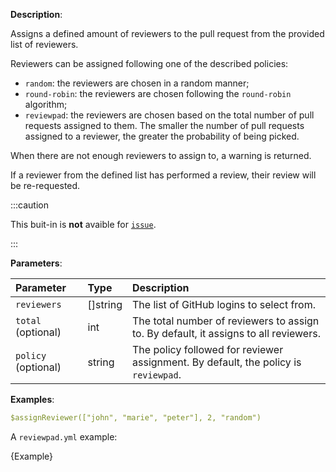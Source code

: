 
**Description**:

Assigns a defined amount of reviewers to the pull request from the provided list of reviewers.

Reviewers can be assigned following one of the described policies:
- `random`: the reviewers are chosen in a random manner;
- `round-robin`: the reviewers are chosen following the `round-robin` algorithm;
- `reviewpad`: the reviewers are chosen based on the total number of pull requests assigned to them. The smaller the number of pull requests assigned to a reviewer, the greater the probability of being picked.

When there are not enough reviewers to assign to, a warning is returned.

If a reviewer from the defined list has performed a review, their review will be re-requested.

:::caution

This buit-in is **not** avaible for [`issue`](/guides/syntax#workflow).

:::

**Parameters**:

| Parameter            | Type       | Description                                                                          |
| :------------------- | :--------- | :----------------------------------------------------------------------------------- |
| `reviewers`          | \[]string  | The list of GitHub logins to select from.                                            |
| `total` (optional)   | int        | The total number of reviewers to assign to. By default, it assigns to all reviewers. |
| `policy` (optional)  | string     | The policy followed for reviewer assignment. By default, the policy is `reviewpad`.  |

**Examples**:

```yml
$assignReviewer(["john", "marie", "peter"], 2, "random")
```

A `reviewpad.yml` example:

<CodeBlock language="yml">{Example}</CodeBlock>
